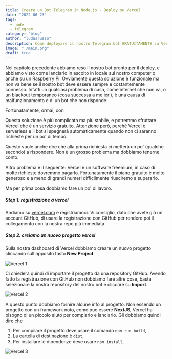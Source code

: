 ```yaml
---
title: Creare un Bot Telegram in Node.js - Deploy su Vercel
date: "2022-06-23"
tags:
  - node
  - telegram
category: "blog"
author: "ludusrusso"
description: Come deployare il nostro Telegram bot GRATUITAMENTE su Vercel
image: "./main.png"
draft: true
---
```


Nel capitolo precedente abbiamo reso il nostro bot pronto per il deploy, e abbiamo visto come lanciarlo
in ascolto in locale sul nostro computer o anche su un Raspberry Pi. Ovviamente questa soluzione
è funzionale ma non va bene se il nostro bot deve essere sempre e costantemente connesso. Infatti un qualsiasi
problema di casa, come internet che non va, o un blackout temporaneo (cosa successa a me ieri), è una causa
di malfunzionamento e di un bot che non risponde.

Fortunatamente, ormai, con

Questa soluzione è più complicata ma più stabile, e potremmo sfruttare Vercel che è un servizio gratuito.
Attenzione però, perchè Vercel è serverless e il bot si spegnerà automaticamente quando non ci saranno richieste per un po' di tempo.

Questo vuole anche dire che alla prima richiesta ci metterà un po' (qualche secondo) a rispondere. Non è un grosso problema
ma dobbiamo tenerne conto.

Altro problema è il seguente: Vercel è un software freemium, in caso di molte richieste dovremmo pagarlo. Fortunatamente il
piano gratuito è molto generoso e a meno di grandi numeri difficilmente riusciremo a superarlo.

Ma per prima cosa dobbiamo fare un po' di lavoro.

##### Step 1: registrazione a vercel

Andiamo su [vercel.com](https://vercel.com/) e registriamoci. Vi consiglio, dato che avete già un account GitHub, di
usare la registrazione con GitHub per rendere poi il collegamento con la nostra repo più immediata.

##### Step 2: creiamo un nuovo progetto vercel

Sulla nostra dashboard di Vercel dobbiamo creare un nuovo progetto cliccando sull'apposito tasto
**New Project**

![Vercel 1](./vercel1.png)

Ci chiederà quindi di importare il progetto da una repository GitHub. Avendo
fatto la registrazione con GitHub non dobbiamo fare
altre cose, basta selezionare la nostra repository del nostro bot e cliccare su **Import**.

![Vercel 2](./vercel2.png)

A questo punto dobbiamo fornire alcune info al progetto.
Non essendo un progetto con un framework noto, come può essere
**NextJS**, Vercel ha bisogno di un piccolo aiuto per
compiarlo e lanciarlo. Gli dobbiamo quindi dire che

1. Per compilare il progetto deve usare il comando `npm run build`,
2. La cartella di destinazione è `dist`,
3. Per installare le dipendenze deve usare `npm install`,

![Vercel 3](./vercel3.png)
